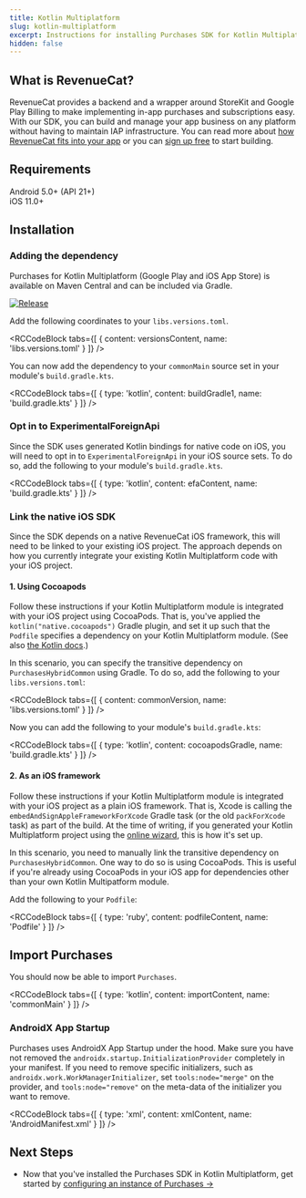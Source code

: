 ```yaml
---
title: Kotlin Multiplatform
slug: kotlin-multiplatform
excerpt: Instructions for installing Purchases SDK for Kotlin Multiplatform
hidden: false
---
```

## What is RevenueCat?

RevenueCat provides a backend and a wrapper around StoreKit and Google Play Billing to make implementing in-app purchases and subscriptions easy. With our SDK, you can build and manage your app business on any platform without having to maintain IAP infrastructure. You can read more about [how RevenueCat fits into your app](https://www.revenuecat.com/blog/growth/where-does-revenuecat-fit-in-your-app/) or you can [sign up free](https://app.revenuecat.com/signup) to start building.

## Requirements

Android 5.0+ (API 21+)  
iOS 11.0+

## Installation

### Adding the dependency

Purchases for Kotlin Multiplatform (Google Play and iOS App Store) is available on Maven Central and can be included via Gradle.

[![Release](https://img.shields.io/github/release/RevenueCat/purchases-kmp.svg?style=flat)](https://github.com/RevenueCat/purchases-kmp/releases)

Add the following coordinates to your `libs.versions.toml`.


<RCCodeBlock tabs={[
    { content: versionsContent, name: 'libs.versions.toml' }
]} />

You can now add the dependency to your `commonMain` source set in your module's `build.gradle.kts`. 


<RCCodeBlock tabs={[
    { type: 'kotlin', content: buildGradle1, name: 'build.gradle.kts' }
]} />

### Opt in to ExperimentalForeignApi
Since the SDK uses generated Kotlin bindings for native code on iOS, you will need to opt in to `ExperimentalForeignApi` in your iOS source sets. To do so, add the following to your module's `build.gradle.kts`. 


<RCCodeBlock tabs={[
    { type: 'kotlin', content: efaContent, name: 'build.gradle.kts' }
]} />

### Link the native iOS SDK
Since the SDK depends on a native RevenueCat iOS framework, this will need to be linked to your existing iOS project. The approach depends on how you currently integrate your existing Kotlin Multiplatform code with your iOS project. 

#### 1. Using Cocoapods
Follow these instructions if your Kotlin Multiplatform module is integrated with your iOS project using CocoaPods. That is, you've applied the `kotlin("native.cocoapods")` Gradle plugin, and set it up such that the `Podfile` specifies a dependency on your Kotlin Multiplatform module. (See also [the Kotlin docs](https://kotlinlang.org/docs/native-cocoapods-xcode.html).)

In this scenario, you can specify the transitive dependency on `PurchasesHybridCommon` using Gradle. To do so, add the following to your `libs.versions.toml`: 


<RCCodeBlock tabs={[
    { content: commonVersion, name: 'libs.versions.toml' }
]} />

Now you can add the following to your module's `build.gradle.kts`:


<RCCodeBlock tabs={[
    { type: 'kotlin', content: cocoapodsGradle, name: 'build.gradle.kts' }
]} />

#### 2. As an iOS framework
Follow these instructions if your Kotlin Multiplatform module is integrated with your iOS project as a plain iOS framework. That is, Xcode is calling the `embedAndSignAppleFrameworkForXcode` Gradle task (or the old `packForXcode` task) as part of the build. At the time of writing, if you generated your Kotlin Multiplatform project using the [online wizard](https://kmp.jetbrains.com/), this is how it's set up. 

In this scenario, you need to manually link the transitive dependency on `PurchasesHybridCommon`. One way to do so is using CocoaPods. This is useful if you're already using CocoaPods in your iOS app for dependencies other than your own Kotlin Multipatform module. 

Add the following to your `Podfile`:


<RCCodeBlock tabs={[
    { type: 'ruby', content: podfileContent, name: 'Podfile' }
]} />


## Import Purchases

You should now be able to import `Purchases`.


<RCCodeBlock tabs={[
    { type: 'kotlin', content: importContent, name: 'commonMain' }
]} />

### AndroidX App Startup

Purchases uses AndroidX App Startup under the hood. Make sure you have not removed the `androidx.startup.InitializationProvider` completely in your manifest. If you need to remove specific initializers, such as `androidx.work.WorkManagerInitializer`, set `tools:node="merge"` on the provider, and `tools:node="remove"` on the meta-data of the initializer you want to remove.


<RCCodeBlock tabs={[
    { type: 'xml', content: xmlContent, name: 'AndroidManifest.xml' }
]} />

## Next Steps

* Now that you've installed the Purchases SDK in Kotlin Multiplatform, get started by [configuring an instance of Purchases →](/getting-started/quickstart#4-using-revenuecats-purchases-sdk)
